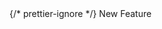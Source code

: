 <div style={{ float: "left", display: "table-column", width: "20%" }}>
  {/* prettier-ignore */}
  <span
    style={{
      background: "#D4EAFF",
      color: "#003D95",
      borderRadius: "0",
      fontSize: ".8em",
      padding: "2px 10px",
      display: "inline-block",
      fontWeight: "500",
      letterSpacing: ".5px",
      whiteSpace: "nowrap",
    }}
  >New Feature</span>
</div>